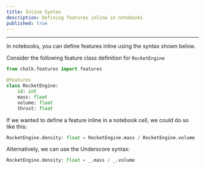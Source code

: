 ```yaml
---
title: Inline Syntax
description: Defining features inline in notebooks
published: true
---
```


---


In notebooks, you can define features inline using the syntax shown below.

Consider the following feature class definition for `RocketEngine`

```python notebook.ipynb
from chalk.features import features

@features
class RocketEngine:
    id: int
    mass: float
    volume: float
    thrust: float
```

If we wanted to define a feature inline in a notebook cell, we could do so like this:

```python notebook.ipynb
RocketEngine.density: float = RocketEngine.mass / RocketEngine.volume
```

Alternatively, we can use the Underscore syntax:

```python notebook.ipynb
RocketEngine.density: float = _.mass / _.volume
```
